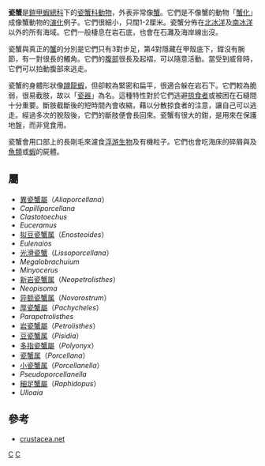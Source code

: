 {{Automatic taxobox
| taxon = Porcellanidae
| image = Porcelain crab Nick Hobgood.jpg
| image_caption = [[細點海葵蟹|細點海葵蟹]]
| authority = [[荷沃斯|Haworth]], 1825
| subdivision_ranks = [[屬|屬]]
| subdivision =
* 參見內文
}}

'''瓷蟹'''是[[鎧甲蝦總科|鎧甲蝦總科]]下的[[瓷蟹科|瓷蟹科]][[動物|動物]]，外表非常像[[蟹|蟹]]。它們是不像蟹的動物「[[蟹化|蟹化]]」成像蟹動物的[[演化|演化]]例子。它們很細小，只闊1-2厘米。瓷蟹分佈在[[北冰洋|北冰洋]]及[[南冰洋|南冰洋]]以外的所有海域。它們一般棲息在岩石底，也會在石灘及海岸線出沒。

瓷蟹與真正的[[蟹|蟹]]的分別是它們只有3對步足，第4對隱藏在甲殼底下，鉗沒有腕節，有一對很長的觸角。它們的[[腹部|腹部]]很長及起褶，可以隨意活動。當受到威脅時，它們可以拍動腹部來逃走。

瓷蟹的身體形狀像[[蹲龍蝦|蹲龍蝦]]，但卻較為緊密和扁平，很適合躲在岩石下。它們較為脆弱，很易截肢，故以「[[瓷器|瓷器]]」為名。這種特性對於它們逃避[[掠食者|掠食者]]或被困在石縫間十分重要。斷肢截斷後的短時間內會收縮，藉以分散掠食者的注意，讓自己可以逃走。經過多次的脫殼後，它們的斷肢便會長回來。瓷蟹有很大的鉗，是用來在保護地盤，而非覓食用。

瓷蟹會用口部上的長剛毛來濾食[[浮游生物|浮游生物]]及有機粒子。它們也會吃海床的碎屑與及[[魚類|魚類]]或[[蝦|蝦]]的屍體。

==屬==
* [[異瓷蟹屬|異瓷蟹屬]]（''Aliaporcellana''）
* ''Capilliporcellana''
* ''Clastotoechus''
* ''Euceramus''
* [[拟豆瓷蟹属|拟豆瓷蟹属]]（''Enosteoides''）
* ''Eulenaios''
* [[光滑瓷蟹|光滑瓷蟹]]（''Lissoporcellana''）
* ''Megalobrachuium''
* ''Minyocerus''
* [[新岩瓷蟹属|新岩瓷蟹属]]（''Neopetrolisthes''）
* ''Neopisoma''
* [[异额瓷蟹属|异额瓷蟹属]]（''Novorostrum''）
* [[厚瓷蟹屬|厚瓷蟹屬]]（''Pachycheles''）
* ''Parapetrolisthes''
* [[岩瓷蟹屬|岩瓷蟹屬]]（''Petrolisthes''）
* [[豆瓷蟹属|豆瓷蟹属]]（''Pisidia''）
* [[多指瓷蟹屬|多指瓷蟹屬]]（''Polyonyx''）
* [[瓷蟹属|瓷蟹属]]（''Porcellana''）
* [[小瓷蟹属|小瓷蟹属]]（''Porcellanella''）
* ''Pseudoporcellanella''
* [[細足蟹屬|細足蟹屬]]（''Raphidopus''）
* ''Ulloaia''

==參考==
{{Commonscat|Porcellanidae}}
* [https://web.archive.org/web/20050429024213/http://crustacea.net/crustace/anomura/www/porcella.htm crustacea.net]
{{Taxonbar}}

[[Category:瓷蟹科|C]]
[[Category:1825年描述的分类群|C]]